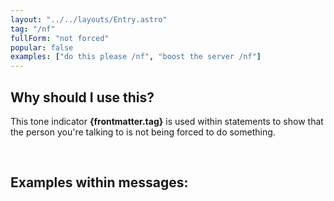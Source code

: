 ```yaml
---
layout: "../../layouts/Entry.astro"
tag: "/nf"
fullForm: "not forced"
popular: false
examples: ["do this please /nf", "boost the server /nf"]
---
```



## Why should I use this?

This tone indicator **{frontmatter.tag}** is used within statements to show that the person you're talking to is not being forced to do something.

<br />

## Examples within messages:

<Examples examples={frontmatter.examples} />